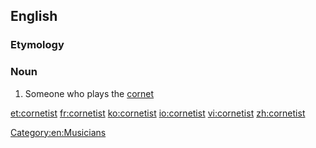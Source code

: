 ==English==

===Etymology===
{{suffix|cornet|ist}}

===Noun===
{{en-noun}}

# Someone who plays the [[cornet]]

[[Category:en:Musicians]]

[[et:cornetist]]
[[fr:cornetist]]
[[ko:cornetist]]
[[io:cornetist]]
[[vi:cornetist]]
[[zh:cornetist]]